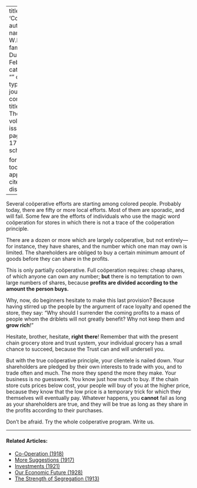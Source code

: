 
---
title: 'Coöperation'
author:
  - name:
      given: W.E.B.
      family: Du Bois
date: Feb. 1920
categories: 
  - ""
citation: 
  type: article-journal
  container-title: The Crisis
  volume: 19
  issue: 4
  page: 171-172
google-scholar: true

format:
  html:
    toc: false
    appendix-cite-as: display
---


Several coöperative efforts are starting among colored people. Probably today, there are fifty or more local efforts. Most of them are sporadic, and will fail. Some few are the efforts of individuals who use the magic word coöperation for stores in which there is not a trace of the coöperation principle.

There are a dozen or more which are largely coöperative, but not entirely---for instance, they have shares, and the number which one man may own is limited. The shareholders are obliged to buy a certain minimum amount of goods before they can share in the profits.

This is only partially coöperative. Full coöperation requires: cheap shares, of which anyone can own any number; **but** there is no temptation to own large numbers of shares, because **profits are divided according to the amount the person buys.**

Why, now, do beginners hesitate to make this last provision? Because having stirred up the people by the argument of race loyalty and opened the store, they say: "Why should I surrender the coming profits to a mass of people whom the driblets will not greatly benefit? Why not keep them and **grow rich**!"

Hesitate, brother, hesitate, **right there**! Remember that with the present chain grocery store and trust system, your individual grocery has a small chance to succeed, because the Trust can and will undersell you.

But with the true coöperative principle, your clientele is nailed down. Your shareholders are pledged by their own interests to trade with you, and to trade often and much. The more they spend the more they make. Your business is no guesswork. You know just how much to buy. If the chain store cuts prices below cost, your people will buy of you at the higher price, because they know that the low price is a temporary trick for which they themselves will eventually pay. Whatever happens, you **cannot** fail as long as your shareholders are true, and they will be true as long as they share in the profits according to their purchases. 

Don't be afraid. Try the whole coöperative program. Write us.

 

<!-- Similar articles start here -->
<div  class="clear-wrap"></div>
<hr>
#### Related Articles:

* [Co-Operation (1918)](/Volumes/15/01/cooperation.html)
* [More Suggestions (1917)](/Volumes/14/05/more_suggestions.html)
* [Investments (1921)](/Volumes/22/05/investments.html)
* [Our Economic Future (1928)](/Volumes/35/05/our_economic_future.html)
* [The Strength of Segregation (1913)](/Volumes/07/03/strength_of_segregation.html)

<!-- Similar articles end here -->